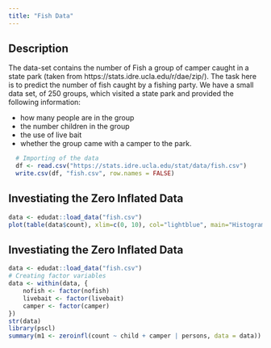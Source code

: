 ```yaml
---
title: "Fish Data"
---
```


## Description
The data-set contains the number of Fish a group of camper caught in a state park (taken from https://stats.idre.ucla.edu/r/dae/zip/). The task here is to predict the number of fish caught by a fishing party. We have a small data set, of 250 groups, which visited a state park and provided the following information:

- how many people are in the group
- the number children in the group
- the use of live bait
- whether the group came with a camper to the park.

```r
  # Importing of the data
  df <- read.csv("https://stats.idre.ucla.edu/stat/data/fish.csv")
  write.csv(df, "fish.csv", row.names = FALSE)
```



## Investiating the Zero Inflated Data

```r
data <- edudat::load_data("fish.csv")
plot(table(data$count), xlim=c(0, 10), col="lightblue", main="Histogram of Fish Caught", xlab="Number of Fish Caught")
```


## Investiating the Zero Inflated Data
```r
data <- edudat::load_data("fish.csv")
# Creating factor variables
data <- within(data, {
    nofish <- factor(nofish)
    livebait <- factor(livebait)
    camper <- factor(camper)
})
str(data)
library(pscl)
summary(m1 <- zeroinfl(count ~ child + camper | persons, data = data))
```

